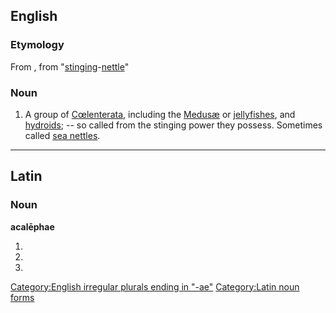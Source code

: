 {{also|acalephæ}}
==English==

===Etymology===
From {{etyl|la}} {{term|acalephe|acalēphē|nettle|lang=la}}, from {{etyl|grc}} {{term|ἀκαλήφη|{{polytonic|ἀκαλήφη}}}} {{qualifier|akalēphē}} "[[stinging]]-[[nettle]]"

===Noun===
{{head|en|noun}}  {{p}}

# A group of [[Cœlenterata]], including the [[Medusæ]] or [[jellyfish]]es, and [[hydroid]]s; -- so called from the stinging power they possess. Sometimes called [[sea nettle]]s.

[[Category:English irregular plurals ending in "-ae"]]
----

==Latin==

===Noun===
'''acalēphae''' {{f}}

# {{inflection of|acalephe|acalēphē|dat|s|lang=la}}
# {{inflection of|acalephe|acalēphē|nom|p|lang=la}}
# {{inflection of|acalephe|acalēphē|voc|p|lang=la}}

[[Category:Latin noun forms]]